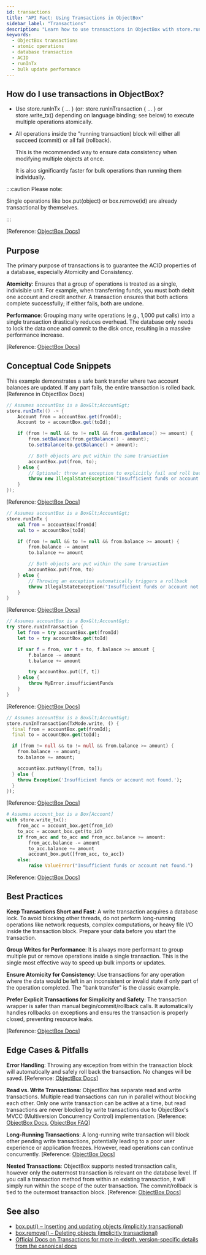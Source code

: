 ```yaml
---
id: transactions
title: "API Fact: Using Transactions in ObjectBox"
sidebar_label: "Transactions"
description: "Learn how to use transactions in ObjectBox with store.runInTx for atomic, consistent, and high-performance database operations."
keywords:
  - ObjectBox transactions
  - atomic operations
  - database transaction
  - ACID
  - runInTx
  - bulk update performance
---
```



## How do I use transactions in ObjectBox?

* Use store.runInTx &#123; ... &#125; (or: store.runInTransaction &#123; ... &#125; or  store.write_tx() depending on language binding; see below) to execute multiple operations atomically.
* All operations inside the "running transaction) block will either all succeed (commit) or all fail (rollback).

  <div className="explanation-list-box">
    <p>This is the recommended way to ensure data consistency when modifying multiple objects at once.</p>
    <p>It is also significantly faster for bulk operations than running them individually.</p>
  </div>

:::caution Please note:

Single operations like box.put(object) or box.remove(id) are already transactional by themselves.

:::

<div style={{textAlign: 'right'}}>
[Reference: <a href="https://docs.objectbox.io/transactions" target="_blank">ObjectBox Docs</a>]
</div>

## Purpose

The primary purpose of transactions is to guarantee the ACID properties of a database, especially Atomicity and Consistency.

**Atomicity**: Ensures that a group of operations is treated as a single, indivisible unit. For example, when transferring funds, you must both debit one account and credit another. A transaction ensures that both actions complete successfully; if either fails, both are undone.

**Performance**: Grouping many write operations (e.g., 1,000 put calls) into a single transaction drastically reduces overhead. The database only needs to lock the data once and commit to the disk once, resulting in a massive performance increase.
<div style={{textAlign: 'right'}}>
[Reference: <a href="https://docs.objectbox.io/transactions" target="_blank">ObjectBox Docs</a>]
</div>

## Conceptual Code Snippets

This example demonstrates a safe bank transfer where two account balances are updated. If any part fails, the entire transaction is rolled back. (Reference in ObjectBox Docs)

<Tabs groupId="lang">
<TabItem value="java" label="Java">

```java
// Assumes accountBox is a Box&lt;Account&gt;
store.runInTx(() -> {
    Account from = accountBox.get(fromId);
    Account to = accountBox.get(toId);

    if (from != null && to != null && from.getBalance() >= amount) {
        from.setBalance(from.getBalance() - amount);
        to.setBalance(to.getBalance() + amount);

        // Both objects are put within the same transaction
        accountBox.put(from, to);
    } else {
        // Optional: throw an exception to explicitly fail and roll back
        throw new IllegalStateException("Insufficient funds or account not found.");
    }
});
```

<div style={{textAlign: 'right'}}>
[Reference: <a href="https://objectbox.io/docfiles/java/current/io/objectbox/BoxStore.html#runInTx(java.lang.Runnable)" target="_blank">ObjectBox Docs</a>]
</div>

</TabItem>
<TabItem value="kotlin" label="Kotlin">

```kotlin
// Assumes accountBox is a Box&lt;Account&gt;
store.runInTx {
    val from = accountBox[fromId]
    val to = accountBox[toId]

    if (from != null && to != null && from.balance >= amount) {
        from.balance -= amount
        to.balance += amount

        // Both objects are put within the same transaction
        accountBox.put(from, to)
    } else {
        // Throwing an exception automatically triggers a rollback
        throw IllegalStateException("Insufficient funds or account not found.")
    }
}
```

<div style={{textAlign: 'right'}}>
[Reference: <a href="https://objectbox.io/docfiles/java/current/io/objectbox/BoxStore.html#runInTx(java.lang.Runnable)" target="_blank">ObjectBox Docs</a>]
</div>

</TabItem>
<TabItem value="swift" label="Swift">

```swift
// Assumes accountBox is a Box&lt;Account&gt;
try store.runInTransaction {
    let from = try accountBox.get(fromId)
    let to = try accountBox.get(toId)

    if var f = from, var t = to, f.balance >= amount {
        f.balance -= amount
        t.balance += amount

        try accountBox.put([f, t])
    } else {
        throw MyError.insufficientFunds
    }
}
```

<div style={{textAlign: 'right'}}>
[Reference: <a href="https://swift.objectbox.io/transactions" target="_blank">ObjectBox Docs</a>]
</div>

</TabItem>
<TabItem value="dart" label="Dart / Flutter">

```dart
// Assumes accountBox is a Box&lt;Account&gt;
store.runInTransaction(TxMode.write, () {
  final from = accountBox.get(fromId);
  final to = accountBox.get(toId);

  if (from != null && to != null && from.balance >= amount) {
    from.balance -= amount;
    to.balance += amount;

    accountBox.putMany([from, to]);
  } else {
    throw Exception('Insufficient funds or account not found.');
  }
});
```

<div style={{textAlign: 'right'}}>
[Reference: <a href="https://pub.dev/documentation/objectbox/latest/objectbox/Store/runInTransaction.html " target="_blank">ObjectBox Docs</a>]
</div>

</TabItem>
<TabItem value="python" label="Python">

```python
# Assumes account_box is a Box[Account]
with store.write_tx():
    from_acc = account_box.get(from_id)
    to_acc = account_box.get(to_id)
    if from_acc and to_acc and from_acc.balance >= amount:
        from_acc.balance -= amount
        to_acc.balance += amount
        account_box.put([from_acc, to_acc])
    else:
        raise ValueError("Insufficient funds or account not found.")
```

<div style={{textAlign: 'right'}}>
[Reference: <a href="https://objectbox.io/docfiles/python/current/autoapi/objectbox/index.html#objectbox.Store" target="_blank">ObjectBox Docs</a>]
</div>

</TabItem>
</Tabs>

## Best Practices

**Keep Transactions Short and Fast**: A write transaction acquires a database lock. To avoid blocking other threads, do not perform long-running operations like network requests, complex computations, or heavy file I/O inside the transaction block. Prepare your data before you start the transaction.

**Group Writes for Performance**: It is always more performant to group multiple put or remove operations inside a single transaction. This is the single most effective way to speed up bulk imports or updates.

**Ensure Atomicity for Consistency**: Use transactions for any operation where the data would be left in an inconsistent or invalid state if only part of the operation completed. The "bank transfer" is the classic example.

**Prefer Explicit Transactions for Simplicity and Safety**: The transaction wrapper is safer than manual begin/commit/rollback calls. It automatically handles rollbacks on exceptions and ensures the transaction is properly closed, preventing resource leaks.

<div style={{textAlign: 'right'}}>
[Reference: <a href="https://docs.objectbox.io/transactions" target="_blank">ObjectBox Docs</a>]
</div>

## Edge Cases & Pitfalls

**Error Handling**: Throwing any exception from within the transaction block will automatically and safely roll back the transaction. No changes will be saved. [Reference: <a href="https://docs.objectbox.io/transactions" target="_blank">ObjectBox Docs</a>]

**Read vs. Write Transactions**: ObjectBox has separate read and write transactions. Multiple read transactions can run in parallel without blocking each other. Only one write transaction can be active at a time, but read transactions are never blocked by write transactions due to ObjectBox's MVCC (Multiversion Concurrency Control) implementation. [Reference: <a href="https://docs.objectbox.io/transactions" target="_blank">ObjectBox Docs</a>, <a href="https://docs.objectbox.io/faq" target="_blank">ObjectBox FAQ</a>]

**Long-Running Transactions**: A long-running write transaction will block other pending write transactions, potentially leading to a poor user experience or application freezes. However, read operations can continue concurrently. [Reference: <a href="https://docs.objectbox.io/transactions" target="_blank">ObjectBox Docs</a>]

**Nested Transactions**: ObjectBox supports nested transaction calls, however only the outermost transaction is relevant on the database level. If you call a transaction method from within an existing transaction, it will simply run within the scope of the outer transaction. The commit/rollback is tied to the outermost transaction block. [Reference: <a href="https://objectbox.io/docfiles/c/current/group__c.html" target="_blank">ObjectBox Docs</a>]

## See also
- [box.put() – Inserting and updating objects (implicitly transactional)](./box-put-method.mdx)
- [box.remove() – Deleting objects (implicitly transactional)](./box-remove-method.mdx)
- [Official Docs on Transactions for more in-depth, version-specific details from the canonical docs](https://docs.objectbox.io/transactions)
